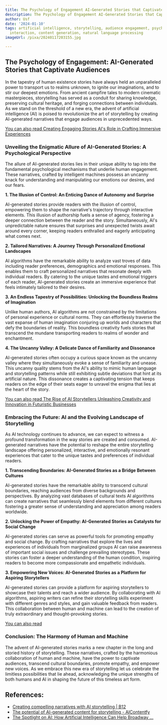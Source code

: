 ```yaml
---
title: The Psychology of Engagement AI-Generated Stories that Captivate Audiences
description: The Psychology of Engagement AI-Generated Stories that Captivate Audiences
author: Usf
date: '2024-01-10'
tags: artificial intelligence, storytelling, audience engagement, psychology, human-computer
  interaction, content generation, natural language processing
imageUrl: /pixa/20240117203155.jpg

---
```

## The Psychology of Engagement: AI-Generated Stories that Captivate Audiences

In the tapestry of human existence stories have always  held an unparalleled power to transport us to realms unknown, to ignite our imaginations, and to stir our deepest emotions. From ancient campfire tales to modern cinematic  masterpieces, storytelling has  served  as a conduit for sharing knowledge,  preserving cultural heritage, and forging connections between individuals. As we  stand on the threshold of a new era,  the advent of artificial intelligence (AI) is poised to revolutionize the art of storytelling by creating AI-generated narratives that engage audiences in unprecedented ways.

[You can also read Creating Engaging Stories AI's Role in Crafting Immersive Experiences](Creating%20Engaging%20Stories%20AI%27s%20Role%20in%20Crafting%20Immersive%20Experiences)


### Unveiling the Enigmatic Allure  of AI-Generated  Stories: A  Psychological Perspective

The allure of AI-generated stories lies in their unique ability to tap into the fundamental psychological mechanisms that underlie  human engagement.  These narratives, crafted by intelligent machines possess an uncanny knack for understanding  and manipulating our emotions our desires, and our fears.

**1. The Illusion of Control: An Enticing Dance  of Autonomy and Surprise**

AI-generated stories provide readers  with the illusion of  control,  empowering them to shape the narrative's  trajectory through interactive elements. This illusion of authorship fuels a sense of agency, fostering a deeper connection between the  reader and the  story. Simultaneously, AI's unpredictable nature ensures  that  surprises and unexpected twists await around every corner, keeping readers enthralled  and eagerly  anticipating what comes next.

**2. Tailored Narratives: A Journey Through Personalized Emotional Landscapes**

AI algorithms have the remarkable ability to analyze vast troves of data  including reader preferences, demographics and  emotional responses. This enables them to craft personalized narratives that resonate deeply with individual readers.  By catering to the unique  tastes  and emotional triggers of each reader, AI-generated stories create an immersive experience that feels intimately tailored to their desires.

**3. An Endless Tapestry of Possibilities: Unlocking the Boundless Realms of Imagination**

Unlike human  authors, AI algorithms are not  constrained by the limitations of personal experience  or cultural  norms. They can effortlessly traverse the vast expanse of human imagination conjuring up worlds and characters that defy the boundaries of reality. This boundless creativity fuels stories that transcend  the mundane transporting readers to realms of wonder and enchantment.

**4. The Uncanny Valley: A Delicate Dance of Familiarity and Dissonance**

AI-generated stories often occupy a curious space known  as  the uncanny  valley where they simultaneously  evoke a sense  of familiarity and unease.  This uncanny quality stems from  the AI's  ability to mimic human language and storytelling patterns while still exhibiting subtle  deviations that hint at its artificial nature. This dissonance creates a captivating  tension that keeps readers on the edge of their  seats eager to unravel the enigma that lies at the heart of the story.

[You can also read The Rise of AI Storytellers Unleashing Creativity and Innovation in  Futuristic Businesses](The%20Rise%20of%20AI%20Storytellers%20Unleashing%20Creativity%20and%20Innovation%20in%20Futuristic%20Businesses)


### Embracing the Future: AI and the Evolving Landscape of Storytelling

As AI technology continues to advance, we  can expect to witness  a profound transformation in the way  stories are created and  consumed. AI-generated narratives  have the potential to reshape the entire storytelling landscape offering personalized, interactive, and emotionally resonant  experiences that cater to the unique tastes and preferences of individual readers.

**1. Transcending  Boundaries: AI-Generated Stories as a Bridge Between Cultures**

AI-generated stories  have  the remarkable ability to transcend cultural boundaries, reaching audiences from diverse backgrounds and perspectives. By analyzing vast databases  of cultural texts AI algorithms can  create narratives that seamlessly blend elements from different cultures  fostering a greater sense of understanding and appreciation among readers worldwide.

**2. Unlocking  the Power of Empathy: AI-Generated Stories as Catalysts for Social Change**

AI-generated stories can serve as powerful tools for promoting empathy and social change.  By crafting narratives that explore the lives and  experiences of individuals  from marginalized  groups AI can raise awareness of important social issues and challenge prevailing stereotypes. These stories can foster a  deeper understanding of the  human condition, inspiring readers to become more compassionate and empathetic individuals.

**3. Empowering New Voices: AI-Generated Stories as a Platform for Aspiring  Storytellers**

AI-generated stories can provide a platform  for aspiring storytellers to showcase  their talents and reach a wider audience. By collaborating with AI algorithms, aspiring writers can refine their storytelling  skills experiment with different genres and styles, and gain  valuable feedback  from readers. This collaboration between human and machine can lead to  the creation of truly extraordinary and thought-provoking stories.

[You can  also read ]()


### Conclusion: The Harmony of Human and Machine

The advent of  AI-generated stories marks a  new chapter in the long and storied history of storytelling. These narratives, crafted  by the harmonious collaboration of human and machine, have the power to captivate  audiences,  transcend cultural boundaries, promote empathy, and empower new  voices. As we embrace this new era of storytelling let us celebrate the limitless possibilities that lie ahead, acknowledging the unique  strengths of both humans and AI in shaping the future of this timeless art form.

## References:
- [Creating compelling narratives with AI storytelling | B12](https://www.b12.io/resource-center/ai-how-to-guides/creating-compelling-narratives-with-ai-storytelling.html)
- [The potential of AI-generated content for storytelling - AIContentfy](https://aicontentfy.com/en/blog/potential-of-ai-generated-content-for-storytelling)
- [The Spotlight on AI: How Artificial Intelligence Can Help Broadway ...](https://www.linkedin.com/pulse/spotlight-ai-how-artificial-intelligence-can-help-shine-ken-davenport-y2pve)
